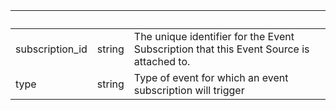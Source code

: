 
| &nbsp;          | &nbsp; | &nbsp;                                                                                  |
| --------------- | ------ | --------------------------------------------------------------------------------------- |
| subscription_id | string | The unique identifier for the Event Subscription that this Event Source is attached to. |
| type            | string | Type of event for which an event subscription will trigger                              |
